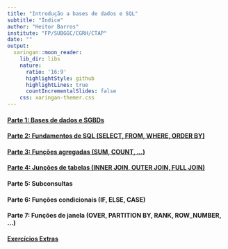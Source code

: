 ```yaml
---
title: "Introdução a bases de dados e SQL"
subtitle: "Índice"
author: "Heitor Barros"
institute: "FP/SUBGGC/CGRH/CTAP"
date: ""
output:
  xaringan::moon_reader:
    lib_dir: libs
    nature:
      ratio: '16:9'
      highlightStyle: github
      highlightLines: true
      countIncrementalSlides: false
    css: xaringan-themer.css
---
```

#### [Parte 1: Bases de dados e SGBDs](https://heitorxbarros.github.io/intro_sql/parte01)
#### [Parte 2: Fundamentos de SQL (SELECT, FROM, WHERE, ORDER BY)](https://heitorxbarros.github.io/intro_sql/parte02)
#### [Parte 3: Funções agregadas (SUM, COUNT, ...)](https://heitorxbarros.github.io/intro_sql/parte03)
#### [Parte 4: Junções de tabelas (INNER JOIN, OUTER JOIN, FULL JOIN)](https://heitorxbarros.github.io/intro_sql/parte04)
#### Parte 5: Subconsultas
#### Parte 6: Funções condicionais (IF, ELSE, CASE)
#### Parte 7: Funções de janela (OVER, PARTITION BY, RANK, ROW_NUMBER, ...)
#### [Exercícios Extras](https://heitorxbarros.github.io/intro_sql/exercicios_extras)